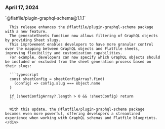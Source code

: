 ### April 17, 2024

<div style={{ display: "table", width: "auto" }}>
  <div style={{ display: "table-row", width: "auto" }}>
    <Snippet file="chips/schemas.mdx" />
    <div style={{ float: "left", display: "table-column", paddingLeft: "30px", width: "calc(80% - 30px)" }}>
      `@flatfile/plugin-graphql-schema@1.1.1`

      This release enhances the @flatfile/plugin-graphql-schema package with a new feature.
      The generateSheets function now allows filtering of GraphQL objects by providing Sheet slugs.
      This improvement enables developers to have more granular control over the mapping between GraphQL objects and Flatfile sheets, improving flexibility and customization capabilities.
      For example, developers can now specify which GraphQL objects should be included or excluded from the sheet generation process based on their slugs:

      ```typescript
      const sheetConfig = sheetConfigArray?.find(
        (config) => config.slug === object.name
      )

      if (sheetConfigArray?.length > 0 && !sheetConfig) return
      ```

      With this update, the @flatfile/plugin-graphql-schema package becomes even more powerful, offering developers a streamlined experience when working with GraphQL schemas and Flatfile blueprints.
    </div>

  </div>
</div>
